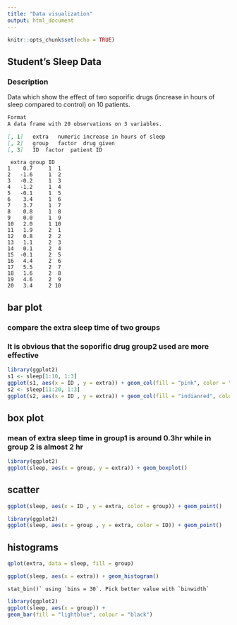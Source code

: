 ```yaml
---
title: "Data visualization"
output: html_document
---
```

```r
knitr::opts_chunk$set(echo = TRUE)
```
## Student's Sleep Data
### Description
Data which show the effect of two soporific drugs (increase in hours of sleep compared to control) on 10 patients.
```markdown
Format
A data frame with 20 observations on 3 variables.

[, 1]	extra	numeric	increase in hours of sleep
[, 2]	group	factor	drug given
[, 3]	ID	factor	patient ID
```

```
 extra group ID
1    0.7     1  1
2   -1.6     1  2
3   -0.2     1  3
4   -1.2     1  4
5   -0.1     1  5
6    3.4     1  6
7    3.7     1  7
8    0.8     1  8
9    0.0     1  9
10   2.0     1 10
11   1.9     2  1
12   0.8     2  2
13   1.1     2  3
14   0.1     2  4
15  -0.1     2  5
16   4.4     2  6
17   5.5     2  7
18   1.6     2  8
19   4.6     2  9
20   3.4     2 10
```
## bar plot
### compare the extra sleep time of two groups
### It is obvious that the soporific drug group2 used are more effective
```R
library(ggplot2)
s1 <- sleep[1:10, 1:3]
ggplot(s1, aes(x = ID , y = extra)) + geom_col(fill = "pink", color = "black")
s2 <- sleep[11:20, 1:3]
ggplot(s2, aes(x = ID , y = extra)) + geom_col(fill = "indianred", color = "black")
```

## box plot
### mean of extra sleep time in group1 is around 0.3hr while in group 2 is almost 2 hr
```r
library(ggplot2)
ggplot(sleep, aes(x = group, y = extra)) + geom_boxplot()
```

## scatter 
```r
ggplot(sleep, aes(x = ID , y = extra, color = group)) + geom_point()
```

```r
library(ggplot2)
ggplot(sleep, aes(x = group , y = extra, color = ID)) + geom_point()
```

## histograms
```r
qplot(extra, data = sleep, fill = group)
```

```r
ggplot(sleep, aes(x = extra)) + geom_histogram()
```
```
stat_bin()` using `bins = 30`. Pick better value with `binwidth`
```

```r
library(ggplot2)
ggplot(sleep, aes(x = group)) +
geom_bar(fill = "lightblue", colour = "black")
```